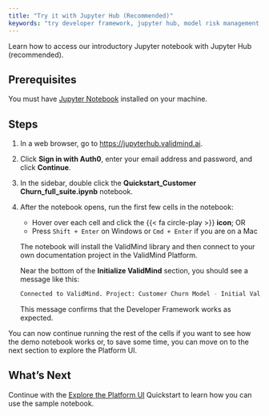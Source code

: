 ```yaml
---
title: "Try it with Jupyter Hub (Recommended)"
keywords: "try developer framework, jupyter hub, model risk management, ValidMind"
---
```


Learn how to access our introductory Jupyter notebook with Jupyter Hub (recommended).

## Prerequisites

You must have [Jupyter Notebook](https://jupyter.org/install) installed on your machine. 

## Steps

1. In a web browser, go to <https://jupyterhub.validmind.ai>.

2. Click **Sign in with Auth0**, enter your email address and password, and click **Continue**.

3. In the sidebar, double click the **Quickstart_Customer Churn_full_suite.ipynb** notebook.

4. After the notebook opens, run the first few cells in the notebook:

   - Hover over each cell and click the {{< fa circle-play >}} **icon**; OR
   - Press `Shift + Enter` on Windows or `Cmd + Enter` if you are on a Mac
   
   The notebook will install the ValidMind library and then connect to your own documentation project in the ValidMind Platform.
   
   Near the bottom of the **Initialize ValidMind** section, you should see a message like this:
   
   ```bash
   Connected to ValidMind. Project: Customer Churn Model - Initial Validation (xxxxxxxxxxxxxxxxxxxxxxxxx)
   ```
   
   This message confirms that the Developer Framework works as expected. 

You can now continue running the rest of the cells if you want to see how the demo notebook works or, to save some time, you can move on to the next section to explore the Platform UI. 

<!--- TO DO Screenshot --->

## What's Next

Continue with the [Explore the Platform UI](explore-example-documentation-project.qmd) Quickstart to learn how you can use the sample notebook.
